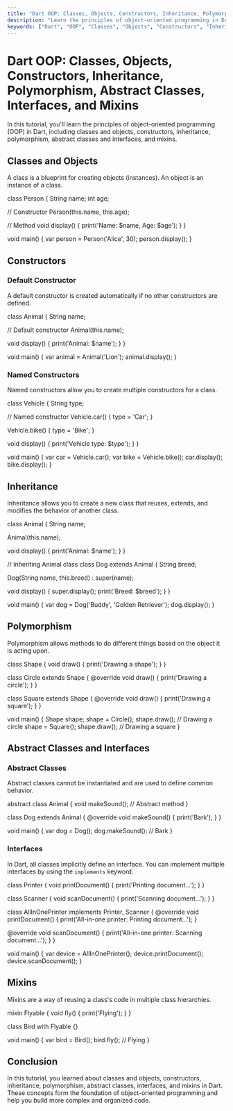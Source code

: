 ```yaml
---
title: "Dart OOP: Classes, Objects, Constructors, Inheritance, Polymorphism, Abstract Classes, Interfaces, and Mixins"
description: "Learn the principles of object-oriented programming in Dart, including classes, objects, constructors, inheritance, polymorphism, abstract classes, interfaces, and mixins with examples."
keywords: ["Dart", "OOP", "Classes", "Objects", "Constructors", "Inheritance", "Polymorphism", "Abstract Classes", "Interfaces", "Mixins"]
---
```



<TutorialLayout>

# Dart OOP: Classes, Objects, Constructors, Inheritance, Polymorphism, Abstract Classes, Interfaces, and Mixins

In this tutorial, you'll learn the principles of object-oriented programming (OOP) in Dart, including classes and objects, constructors, inheritance, polymorphism, abstract classes and interfaces, and mixins.

## Classes and Objects

A class is a blueprint for creating objects (instances). An object is an instance of a class.


class Person {
  String name;
  int age;

  // Constructor
  Person(this.name, this.age);

  // Method
  void display() {
    print('Name: \$name, Age: \$age');
  }
}

void main() {
  var person = Person('Alice', 30);
  person.display();
}


## Constructors

### Default Constructor

A default constructor is created automatically if no other constructors are defined.


class Animal {
  String name;

  // Default constructor
  Animal(this.name);

  void display() {
    print('Animal: \$name');
  }
}

void main() {
  var animal = Animal('Lion');
  animal.display();
}


### Named Constructors

Named constructors allow you to create multiple constructors for a class.


class Vehicle {
  String type;

  // Named constructor
  Vehicle.car() {
    type = 'Car';
  }

  Vehicle.bike() {
    type = 'Bike';
  }

  void display() {
    print('Vehicle type: \$type');
  }
}

void main() {
  var car = Vehicle.car();
  var bike = Vehicle.bike();
  car.display();
  bike.display();
}


## Inheritance

Inheritance allows you to create a new class that reuses, extends, and modifies the behavior of another class.


class Animal {
  String name;

  Animal(this.name);

  void display() {
    print('Animal: \$name');
  }
}

// Inheriting Animal class
class Dog extends Animal {
  String breed;

  Dog(String name, this.breed) : super(name);

  void display() {
    super.display();
    print('Breed: \$breed');
  }
}

void main() {
  var dog = Dog('Buddy', 'Golden Retriever');
  dog.display();
}


## Polymorphism

Polymorphism allows methods to do different things based on the object it is acting upon.


class Shape {
  void draw() {
    print('Drawing a shape');
  }
}

class Circle extends Shape {
  @override
  void draw() {
    print('Drawing a circle');
  }
}

class Square extends Shape {
  @override
  void draw() {
    print('Drawing a square');
  }
}

void main() {
  Shape shape;
  shape = Circle();
  shape.draw(); // Drawing a circle
  shape = Square();
  shape.draw(); // Drawing a square
}


## Abstract Classes and Interfaces

### Abstract Classes

Abstract classes cannot be instantiated and are used to define common behavior.


abstract class Animal {
  void makeSound(); // Abstract method
}

class Dog extends Animal {
  @override
  void makeSound() {
    print('Bark');
  }
}

void main() {
  var dog = Dog();
  dog.makeSound(); // Bark
}


### Interfaces

In Dart, all classes implicitly define an interface. You can implement multiple interfaces by using the `implements` keyword.


class Printer {
  void printDocument() {
    print('Printing document...');
  }
}

class Scanner {
  void scanDocument() {
    print('Scanning document...');
  }
}

class AllInOnePrinter implements Printer, Scanner {
  @override
  void printDocument() {
    print('All-in-one printer: Printing document...');
  }

  @override
  void scanDocument() {
    print('All-in-one printer: Scanning document...');
  }
}

void main() {
  var device = AllInOnePrinter();
  device.printDocument();
  device.scanDocument();
}


## Mixins

Mixins are a way of reusing a class's code in multiple class hierarchies.


mixin Flyable {
  void fly() {
    print('Flying');
  }
}

class Bird with Flyable {}

void main() {
  var bird = Bird();
  bird.fly(); // Flying
}


## Conclusion

In this tutorial, you learned about classes and objects, constructors, inheritance, polymorphism, abstract classes, interfaces, and mixins in Dart. These concepts form the foundation of object-oriented programming and help you build more complex and organized code.

</TutorialLayout>
